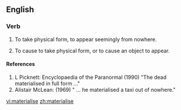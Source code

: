==English==

===Verb===
{{en-verb|materialis|es}}

# {{intransitive}} To take physical form, to appear seemingly from nowhere.
# {{transitive}}  To cause to take physical form, or to cause an object to appear.

====References====
# L Picknett: Encyclopaedia of the Paranormal (1990) "The dead materialised in full form ..."
# Alistair McLean: (1969) " ... he materialised a taxi out of nowhere."


{{alternative spelling of|materialize}}

[[vi:materialise]]
[[zh:materialise]]